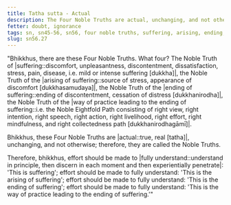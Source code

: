 ```yaml
---
title: Tatha sutta - Actual
description: The Four Noble Truths are actual, unchanging, and not otherwise; therefore, they are called the Noble Truths.
fetter: doubt, ignorance
tags: sn, sn45-56, sn56, four noble truths, suffering, arising, ending, way of practice, actual, true, path
slug: sn56.27
---
```


"Bhikkhus, there are these Four Noble Truths. What four? The Noble Truth of |suffering::discomfort, unpleasantness, discontentment, dissatisfaction, stress, pain, disease, i.e. mild or intense suffering [dukkha]|, the Noble Truth of the |arising of suffering::source of stress, appearance of discomfort [dukkhasamudaya]|, the Noble Truth of the |ending of suffering::ending of discontentment, cessation of distress [dukkhanirodha]|, the Noble Truth of the |way of practice leading to the ending of suffering::i.e. the Noble Eightfold Path consisting of right view, right intention, right speech, right action, right livelihood, right effort, right mindfulness, and right collectedness path [dukkhanirodhagāmī]|.

Bhikkhus, these Four Noble Truths are |actual::true, real [tatha]|, unchanging, and not otherwise; therefore, they are called the Noble Truths.

Therefore, bhikkhus, effort should be made to |fully understand::understand in principle, then discern in each moment and then experientially penetrate|: 'This is suffering';
effort should be made to fully understand: 'This is the arising of suffering';
effort should be made to fully understand: 'This is the ending of suffering';
effort should be made to fully understand: 'This is the way of practice leading to the ending of suffering.'"